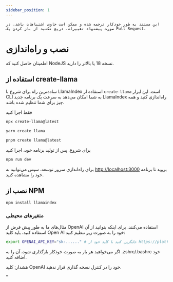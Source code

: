 ```yaml
---
sidebar_position: 1
---
```



```این مستند به طور خودکار ترجمه شده و ممکن است حاوی اشتباهات باشد. در صورت پیشنهاد تغییرات، دریغ نکنید از باز کردن یک Pull Request.```

# نصب و راه‌اندازی

اطمینان حاصل کنید که NodeJS نسخه 18 یا بالاتر را دارید.


## استفاده از create-llama

ساده‌ترین راه برای شروع با LlamaIndex استفاده از `create-llama` است. این ابزار CLI به شما امکان می‌دهد به سرعت یک برنامه جدید LlamaIndex راه‌اندازی کنید و همه چیز برای شما تنظیم شده باشد.

فقط اجرا کنید

<Tabs>
<TabItem value="1" label="npm" default>

```bash
npx create-llama@latest
```

</TabItem>
<TabItem value="2" label="Yarn">

```bash
yarn create llama
```

</TabItem>
<TabItem value="3" label="pnpm">

```bash
pnpm create llama@latest
```

</TabItem>
</Tabs>

برای شروع. پس از تولید برنامه خود، اجرا کنید

```bash npm2yarn
npm run dev
```

برای راه‌اندازی سرور توسعه. سپس می‌توانید به [http://localhost:3000](http://localhost:3000) بروید تا برنامه خود را مشاهده کنید.
## نصب از NPM

```bash npm2yarn
npm install llamaindex
```


### متغیرهای محیطی

مثال‌های ما به طور پیش فرض از OpenAI استفاده می‌کنند. برای اینکه بتوانید از آن استفاده کنید، باید کلید Open AI خود را به صورت زیر تنظیم کنید:

```bash
export OPENAI_API_KEY="sk-......" # جایگزین کنید با کلید خود از https://platform.openai.com/account/api-keys
```

اگر می‌خواهید هر بار به صورت خودکار بارگذاری شود، آن را به .zshrc/.bashrc خود اضافه کنید.

هشدار: کلید OpenAI خود را در کنترل نسخه گذاری قرار ندهید.


"
